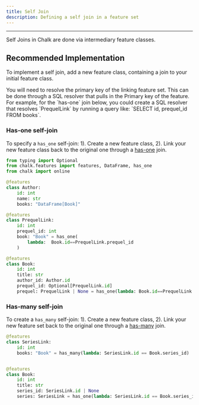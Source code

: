 ```yaml
---
title: Self Join
description: Defining a self join in a feature set
---
```



---

Self Joins in Chalk are done via intermediary feature classes.

## Recommended Implementation

To implement a self join, add a new feature class, containing a join to your initial feature class.

<TipInfo>
   You will need to resolve the primary key of the linking feature set. This can be done through a SQL resolver that pulls
  in the Primary key of the feature. For example, for the `has-one` join below, you could create a SQL resolver that resolves `PrequelLink`
  by running a query like: `SELECT id, prequel_id FROM books`.
</TipInfo>

### Has-one self-join

To specify a `has_one` self-join:
1). Create a new feature class,
2). Link your new feature class back to the original one through a [has-one](/docs/has-one) join.

```python
from typing import Optional
from chalk.features import features, DataFrame, has_one
from chalk import online

@features
class Author:
	id: int
	name: str
	books: "DataFrame[Book]"

@features
class PrequelLink:
    id: int
    prequel_id: int
    book: "Book" = has_one(
        lambda:  Book.id==PrequelLink.prequel_id
    )

@features
class Book:
    id: int
    title: str
    author_id: Author.id
    prequel_id: Optional[PrequelLink.id]
    prequel: PrequelLink | None = has_one(lambda: Book.id==PrequelLink.prequel_id)
```

### Has-many self-join

To create a `has_many` self-join:
1). Create a new feature class,
2). Link your new feature set back to the original one through a [has-many](/docs/has-many) join.

```python
@features
class SeriesLink:
    id: int
    books: "Book" = has_many(lambda: SeriesLink.id == Book.series_id)


@features
class Book:
    id: int
    title: str
    series_id: SeriesLink.id | None
    series: SeriesLink = has_one(lambda: SeriesLink.id == Book.series_id)
```
